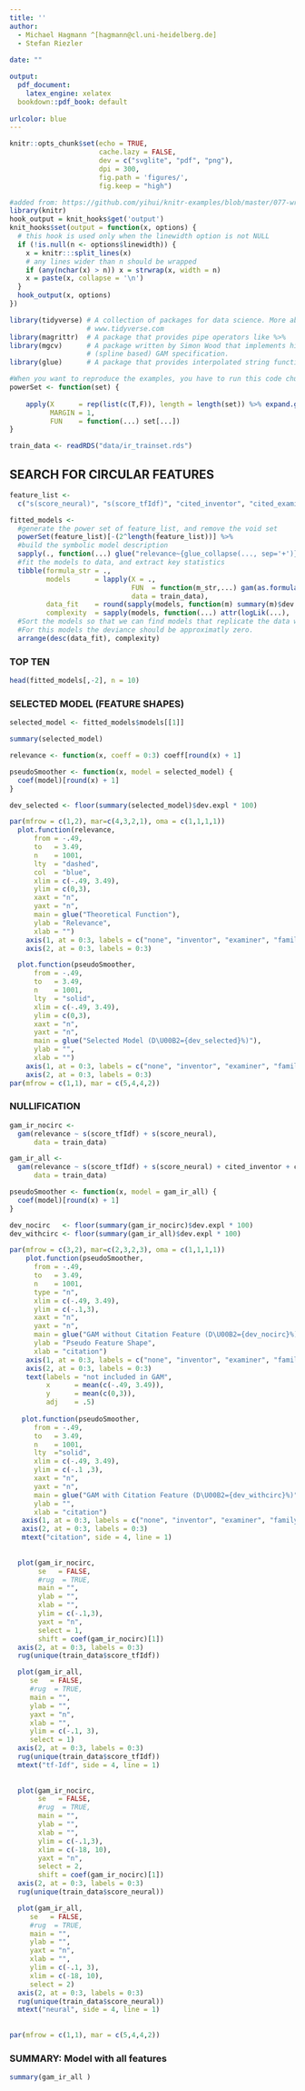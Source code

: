 ```yaml
---
title: ''
author: 
  - Michael Hagmann ^[hagmann@cl.uni-heidelberg.de]
  - Stefan Riezler
  
date: ""

output:
  pdf_document:
    latex_engine: xelatex
  bookdown::pdf_book: default
    
urlcolor: blue
---
```


```r
knitr::opts_chunk$set(echo = TRUE, 
                      cache.lazy = FALSE,
                      dev = c("svglite", "pdf", "png"),
                      dpi = 300,
                      fig.path = 'figures/',
                      fig.keep = "high")

#added from: https://github.com/yihui/knitr-examples/blob/master/077-wrap-output.Rmd
library(knitr)
hook_output = knit_hooks$get('output')
knit_hooks$set(output = function(x, options) {
  # this hook is used only when the linewidth option is not NULL
  if (!is.null(n <- options$linewidth)) {
    x = knitr:::split_lines(x)
    # any lines wider than n should be wrapped
    if (any(nchar(x) > n)) x = strwrap(x, width = n)
    x = paste(x, collapse = '\n')
  }
  hook_output(x, options)
})

```


```r
library(tidyverse) # A collection of packages for data science. More about it on 
                   # www.tidyverse.com
library(magrittr)  # A package that provides pipe operators like %>%
library(mgcv)      # A package written by Simon Wood that implements his 
                   # (spline based) GAM specification.
library(glue)      # A package that provides interpolated string functions.
```




```r
#When you want to reproduce the examples, you have to run this code chunk in advance!!
powerSet <- function(set) {
  
    apply(X      = rep(list(c(T,F)), length = length(set)) %>% expand.grid(.),
          MARGIN = 1,
          FUN    = function(...) set[...])
}
```


```r
train_data <- readRDS("data/ir_trainset.rds")
```


## SEARCH FOR CIRCULAR FEATURES
```r
feature_list <- 
  c("s(score_neural)", "s(score_tfIdf)", "cited_inventor", "cited_examiner", "cited_family")
```

```r
fitted_models <-
  #generate the power set of feature_list, and remove the void set 
  powerSet(feature_list)[-(2^length(feature_list))] %>%
  #build the symbolic model description  
  sapply(., function(...) glue("relevance~{glue_collapse(..., sep='+')}")) %>%
  #fit the models to data, and extract key statistics
  tibble(formula_str = .,
         models      = lapply(X = .,
                              FUN  = function(m_str,...) gam(as.formula(m_str), ...),
                              data = train_data),
         data_fit    = round(sapply(models, function(m) summary(m)$dev.expl) * 100),
         complexity  = sapply(models, function(...) attr(logLik(...), 'df'))) %>%
  #Sort the models so that we can find models that replicate the data well.
  #For this models the deviance should be approximatly zero.
  arrange(desc(data_fit), complexity)
```

### TOP TEN 
```r
head(fitted_models[,-2], n = 10)
```

### SELECTED MODEL (FEATURE SHAPES)
```r
selected_model <- fitted_models$models[[1]]

summary(selected_model)
```


\newpage
```r
relevance <- function(x, coeff = 0:3) coeff[round(x) + 1]

pseudoSmoother <- function(x, model = selected_model) {
  coef(model)[round(x) + 1]
}

dev_selected <- floor(summary(selected_model)$dev.expl * 100)

par(mfrow = c(1,2), mar=c(4,3,2,1), oma = c(1,1,1,1))
  plot.function(relevance, 
      from = -.49, 
      to   = 3.49, 
      n    = 1001, 
      lty  = "dashed",
      col  = "blue",
      xlim = c(-.49, 3.49),
      ylim = c(0,3),
      xaxt = "n",
      yaxt = "n",
      main = glue("Theoretical Function"),
      ylab = "Relevance", 
      xlab = "")
    axis(1, at = 0:3, labels = c("none", "inventor", "examiner", "family"), cex.axis = .9)
    axis(2, at = 0:3, labels = 0:3)

  plot.function(pseudoSmoother, 
      from = -.49, 
      to   = 3.49, 
      n    = 1001, 
      lty  = "solid",
      xlim = c(-.49, 3.49),
      ylim = c(0,3),
      xaxt = "n",
      yaxt = "n",
      main = glue("Selected Model (D\U00B2={dev_selected}%)"),
      ylab = "", 
      xlab = "")
    axis(1, at = 0:3, labels = c("none", "inventor", "examiner", "family"), cex.axis = .9)
    axis(2, at = 0:3, labels = 0:3)
par(mfrow = c(1,1), mar = c(5,4,4,2))
```


\newpage
### NULLIFICATION

```r
gam_ir_nocirc <- 
  gam(relevance ~ s(score_tfIdf) + s(score_neural),
      data = train_data)

gam_ir_all <- 
  gam(relevance ~ s(score_tfIdf) + s(score_neural) + cited_inventor + cited_examiner + cited_family,
      data = train_data)
```



```r
pseudoSmoother <- function(x, model = gam_ir_all) {
  coef(model)[round(x) + 1]
}

dev_nocirc   <- floor(summary(gam_ir_nocirc)$dev.expl * 100)
dev_withcirc <- floor(summary(gam_ir_all)$dev.expl * 100)

par(mfrow = c(3,2), mar=c(2,3,2,3), oma = c(1,1,1,1))
    plot.function(pseudoSmoother, 
      from = -.49, 
      to   = 3.49, 
      n    = 1001, 
      type = "n", 
      xlim = c(-.49, 3.49),
      ylim = c(-.1,3),
      xaxt = "n",
      yaxt = "n",
      main = glue("GAM without Citation Feature (D\U00B2={dev_nocirc}%)"),
      ylab = "Pseudo Feature Shape",
      xlab = "citation")
    axis(1, at = 0:3, labels = c("none", "inventor", "examiner", "family"))
    axis(2, at = 0:3, labels = 0:3)
    text(labels = "not included in GAM",
         x      = mean(c(-.49, 3.49)),
         y      = mean(c(0,3)),
         adj    = .5)
  
   plot.function(pseudoSmoother, 
      from = -.49, 
      to   = 3.49, 
      n    = 1001, 
      lty  ="solid",
      xlim = c(-.49, 3.49),
      ylim = c(-.1 ,3),
      xaxt = "n",
      yaxt = "n",
      main = glue("GAM with Citation Feature (D\U00B2={dev_withcirc}%)"),
      ylab = "", 
      xlab = "citation")
   axis(1, at = 0:3, labels = c("none", "inventor", "examiner", "family"))
   axis(2, at = 0:3, labels = 0:3)
   mtext("citation", side = 4, line = 1)
  
   
  plot(gam_ir_nocirc, 
       se   = FALSE, 
       #rug  = TRUE, 
       main = "",
       ylab = "", 
       xlab = "",
       ylim = c(-.1,3),
       yaxt = "n",
       select = 1,
       shift = coef(gam_ir_nocirc)[1])
  axis(2, at = 0:3, labels = 0:3)
  rug(unique(train_data$score_tfIdf))

  plot(gam_ir_all, 
     se   = FALSE, 
     #rug  = TRUE, 
     main = "",
     ylab = "", 
     yaxt = "n",
     xlab = "",
     ylim = c(-.1, 3),
     select = 1)
  axis(2, at = 0:3, labels = 0:3)
  rug(unique(train_data$score_tfIdf))
  mtext("tf-Idf", side = 4, line = 1)
   
   
  plot(gam_ir_nocirc, 
       se   = FALSE, 
       #rug  = TRUE, 
       main = "",
       ylab = "", 
       xlab = "",
       ylim = c(-.1,3),
       xlim = c(-18, 10),
       yaxt = "n",
       select = 2,
       shift = coef(gam_ir_nocirc)[1])
  axis(2, at = 0:3, labels = 0:3)
  rug(unique(train_data$score_neural))

  plot(gam_ir_all, 
     se   = FALSE, 
     #rug  = TRUE, 
     main = "",
     ylab = "", 
     yaxt = "n",
     xlab = "",
     ylim = c(-.1, 3),
     xlim = c(-18, 10),
     select = 2)
  axis(2, at = 0:3, labels = 0:3)
  rug(unique(train_data$score_neural))
  mtext("neural", side = 4, line = 1)
  
  
par(mfrow = c(1,1), mar = c(5,4,4,2))
```

\newpage
### SUMMARY: Model with all features
```r
summary(gam_ir_all )
```

